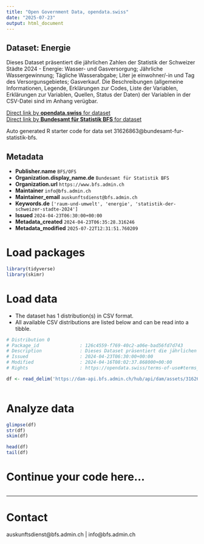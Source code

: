 ```yaml
---
title: "Open Government Data, opendata.swiss"
date: "2025-07-23"
output: html_document
---
```


## Dataset: Energie

Dieses Dataset präsentiert die jährlichen Zahlen der Statistik der Schweizer Städte 2024 - Energie: Wasser- und Gasversorgung; Jährliche Wassergewinnung; Tägliche Wasserabgabe; Liter je einwohner/-in und Tag des Versorgunsgebietes; Gasverkauf. Die Beschreibungen (allgemeine Informationen, Legende, Erklärungen zur Codes, Liste der Variablen, Erklärungen zur Variablen, Quellen, Status der Daten) der Variablen in der CSV-Datei sind im Anhang verügbar.

[Direct link by **opendata.swiss** for dataset](https://opendata.swiss/de/dataset/energie1)<br>
[Direct link by **Bundesamt für Statistik BFS** for dataset](https://www.bfs.admin.ch/asset/de/ts-b-ssv-04-2024)

Auto generated R starter code for data set 31626863@bundesamt-fur-statistik-bfs.

## Metadata

- **Publisher.name** `BFS/OFS`
- **Organization.display_name.de** `Bundesamt für Statistik BFS`
- **Organization.url** `https://www.bfs.admin.ch`
- **Maintainer** `info@bfs.admin.ch`
- **Maintainer_email** `auskunftsdienst@bfs.admin.ch`
- **Keywords.de** `['raum-und-umwelt', 'energie', 'statistik-der-schweizer-stadte-2024']`
- **Issued** `2024-04-23T06:30:00+00:00`
- **Metadata_created** `2024-04-23T06:35:28.316246`
- **Metadata_modified** `2025-07-22T12:31:51.760209`


# Load packages

```r

library(tidyverse)
library(skimr)

```

# Load data

-   The dataset has 1 distribution(s) in CSV format.
-   All available CSV distributions are listed below and can be read into a tibble.

```r

# Distribution 0
# Package_id               : 126c4559-f769-40c2-a06e-bad56fd7d743
# Description              : Dieses Dataset präsentiert die jährlichen Zahlen der Statistik der Schweizer Städte 2024 - Energie: Wasser- und Gasversorgung; Jährliche Wassergewinnung; Tägliche Wasserabgabe; Liter je einwohner/-in und Tag des Versorgunsgebietes; Gasverkauf. Die Beschreibungen (allgemeine Informationen, Legende, Erklärungen zur Codes, Liste der Variablen, Erklärungen zur Variablen, Quellen, Status der Daten) der Variablen in der CSV-Datei sind im Anhang verügbar.
# Issued                   : 2024-04-23T06:30:00+00:00
# Modified                 : 2024-04-16T08:02:37.868000+00:00
# Rights                   : https://opendata.swiss/terms-of-use#terms_by_ask

df <- read_delim('https://dam-api.bfs.admin.ch/hub/api/dam/assets/31626865/master')



```

# Analyze data

```r

glimpse(df)
str(df)
skim(df)

head(df)
tail(df)

```

# Continue your code here...

```r

```

------------------------------------------------------------------------

# Contact

auskunftsdienst@bfs.admin.ch | info@bfs.admin.ch
